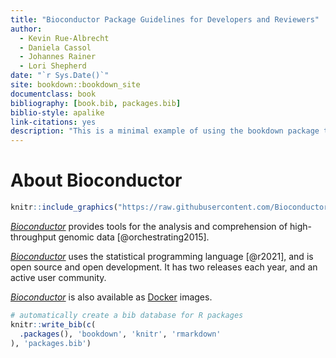 ```yaml
--- 
title: "Bioconductor Package Guidelines for Developers and Reviewers"
author:
  - Kevin Rue-Albrecht
  - Daniela Cassol
  - Johannes Rainer
  - Lori Shepherd
date: "`r Sys.Date()`"
site: bookdown::bookdown_site
documentclass: book
bibliography: [book.bib, packages.bib]
biblio-style: apalike
link-citations: yes
description: "This is a minimal example of using the bookdown package to write a book. The output format for this example is bookdown::gitbook."
---
```


# About Bioconductor {-}

```r
knitr::include_graphics("https://raw.githubusercontent.com/Bioconductor/BiocStickers/master/Bioconductor/Bioconductor.png")
```

[_Bioconductor_](https://bioconductor.org/) provides tools for the analysis and comprehension of high-throughput genomic data [@orchestrating2015].

[_Bioconductor_](https://bioconductor.org/) uses the <i class="fab fa-r-project"></i> statistical programming language [@r2021], and is open source and open development. It has two releases each year, and an active user community.

[_Bioconductor_](https://bioconductor.org/) is also available as [Docker](https://bioconductor.org/help/docker/) images.

```r
# automatically create a bib database for R packages
knitr::write_bib(c(
  .packages(), 'bookdown', 'knitr', 'rmarkdown'
), 'packages.bib')
```
